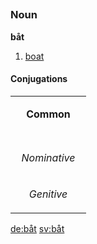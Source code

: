 =={{sv}}==
===Noun===
'''båt'''

#[[boat]]

====Conjugations====
{| border=1 cellspacing=0 
| bgcolor=#FFFFF0 colspan=5 align=center | '''Common''' 
|- 
|- bgcolor=#FFFFF0 align=center 
! rowspan=2 | 
| colspan=2 width=105 | ''Singular'' 
| colspan=2 | ''Plural'' 
|- bgcolor=#FFFFF0 align=center 
| width=105 | ''Indefinite'' 
| width=105 | ''Definite'' 
| width=105 | ''Indefinite'' 
|  width=105 | ''Definite'' 
|- align=center 
| width=105 bgcolor=#FFFFF0 | ''Nominative'' 
| [[båt]] 
| [[båten]] 
| [[båtar]] 
| [[båtarna]] 
|- align=center 
| width=105 bgcolor=#FFFFF0 | ''Genitive'' 
| [[båts]] 
| [[båtens]] 
| [[båtars]] 
| [[båtarnas]]
|}

[[de:båt]]
[[sv:båt]]